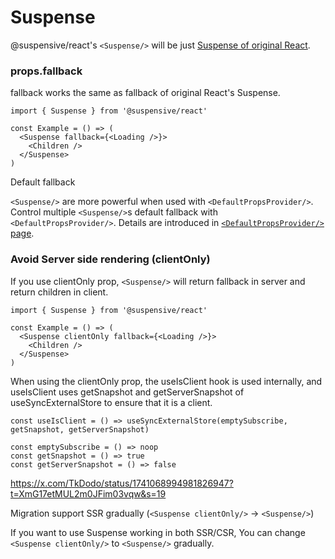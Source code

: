 
# Suspense

@suspensive/react's `<Suspense/>` will be just [Suspense of original React](https://react.dev/reference/react/Suspense).

### props.fallback

fallback works the same as fallback of original React's Suspense.

```tsx /Suspense/
import { Suspense } from '@suspensive/react'

const Example = () => (
  <Suspense fallback={<Loading />}>
    <Children />
  </Suspense>
)
```

<Callout>

Default fallback

`<Suspense/>` are more powerful when used with `<DefaultPropsProvider/>`.
Control multiple `<Suspense/>`s default fallback with `<DefaultPropsProvider/>`. Details are introduced in [`<DefaultPropsProvider/>` page](/docs/react/DefaultPropsProvider).

</Callout>

### Avoid Server side rendering (clientOnly)

If you use clientOnly prop, `<Suspense/>` will return fallback in server and return children in client.

```tsx /clientOnly/
import { Suspense } from '@suspensive/react'

const Example = () => (
  <Suspense clientOnly fallback={<Loading />}>
    <Children />
  </Suspense>
)
```

When using the clientOnly prop, the useIsClient hook is used internally, and useIsClient uses getSnapshot and getServerSnapshot of useSyncExternalStore to ensure that it is a client.

```tsx /useIsClient/
const useIsClient = () => useSyncExternalStore(emptySubscribe, getSnapshot, getServerSnapshot)

const emptySubscribe = () => noop
const getSnapshot = () => true
const getServerSnapshot = () => false
```

https://x.com/TkDodo/status/1741068994981826947?t=XmG17etMUL2m0JFim03vqw&s=19

<Callout type='info'>

Migration support SSR gradually (`<Suspense clientOnly/>` -> `<Suspense/>`)

If you want to use Suspense working in both SSR/CSR, You can change `<Suspense clientOnly/>` to `<Suspense/>` gradually.

</Callout>
